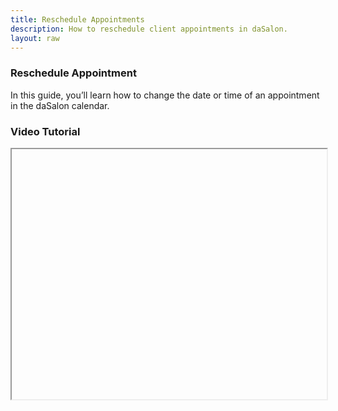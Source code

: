 ```yaml
---
title: Reschedule Appointments
description: How to reschedule client appointments in daSalon.
layout: raw
---
```



<div className="mdx-content">

### Reschedule Appointment
 


<p className="mb-6 leading-relaxed">
In this guide, you’ll learn how to change the date or time of an appointment in the daSalon calendar.
</p>


### <h3 className="text-xl font-medium text-gray-800 mb-2"> Video Tutorial</h3>

<iframe
  width="100%"
  height="400"
  title="Reschedule appointments tutorial"
  allowFullScreen
  className="rounded-lg mb-8"
/>

---


### Reschedule Appointment

<p className="mb-4"><strong>Purpose</strong>: Change the date/time of an appointment due to client or staff needs.</p>

### <h3 className="text-xl font-medium text-gray-800 mb-2"> Steps: </h3>

<p className="mb-2">❶ Go to the <Link href="https://partner.dasalon.com/dashboard/appointments" className="text-blue-600 underline font-medium">Appointments</Link> section from the sidebar.</p>

<p className="mb-2">❷ Click <strong>⋮ → Reschedule</strong> from the appointment row</p>

<p className="mb-2">OR</p>

<ul className="mb-2 list-disc list-inside">
  <li>Click on the <strong>Appointment ID</strong></li>
  <li>Then click <strong>⋮ → Reschedule</strong> from the side panel.</li>
</ul>

<p className="mb-2">❸ A reschedule prompt will appear.</p>
<p className="mb-2">❹ Select a <strong>new date and/or time</strong>.</p>
<p className="mb-2">❺ Click <strong>Reschedule</strong> to save.</p>

<p className="mb-4">✅ A confirmation message shows the appointment has been rescheduled.</p>

<p className="mb-6"><strong>Tip</strong>: Avoid last-minute reschedules if your salon has a cancellation/rescheduling policy.</p>



---
<div className="space-y-4 mt-6">

<div className="my-10 border-t border-gray-200" />


<h3 className="text-xl font-semibold text-black mb-4 mt-10"> More questions about this? </h3>
</div>



<div className="space-y-4 mt-6">
  <details className="bg-white rounded-md p-4 border border-gray-300">
  <summary
    className="font-medium text-base text-gray-900"
    style={{
      backgroundColor: 'transparent',
      outline: 'none',
      cursor: 'pointer',
      userSelect: 'none',
      listStyle: 'none', // prevents default list style if applied accidentally
    }}
  >Can I reschedule a completed appointment?</summary>
    <p className="mt-2 text-sm text-gray-700">No. Only upcoming appointments can be rescheduled.</p>
  </details>

  <details className="bg-white rounded-md p-4 border border-gray-300">
  <summary
    className="font-medium text-base text-gray-900"
    style={{
      backgroundColor: 'transparent',
      outline: 'none',
      cursor: 'pointer',
      userSelect: 'none',
      listStyle: 'none', // prevents default list style if applied accidentally
    }}
  >
    Can I reschedule a completed appointment?
  </summary>
  <p className="mt-2 text-sm text-gray-700">
    No. Only upcoming appointments can be rescheduled.
  </p>
</details>
</div>
</div>
---
<div className="space-y-4 mt-6">

<div className="my-10 border-t border-gray-200" />

<div className="mdx-content mt-10">

Was this article helpful?

<div style={{ display: 'flex', gap: '1rem', marginTop: '0.5rem' }}>
  <button style={{ padding: '0.5rem', borderRadius: '9999px', backgroundColor: '#f0f0f0' }}>
    👍
  </button>
  <button style={{ padding: '0.5rem', borderRadius: '9999px', backgroundColor: '#f0f0f0' }}>
   👎
  </button>
</div>

---
</div>
</div>

